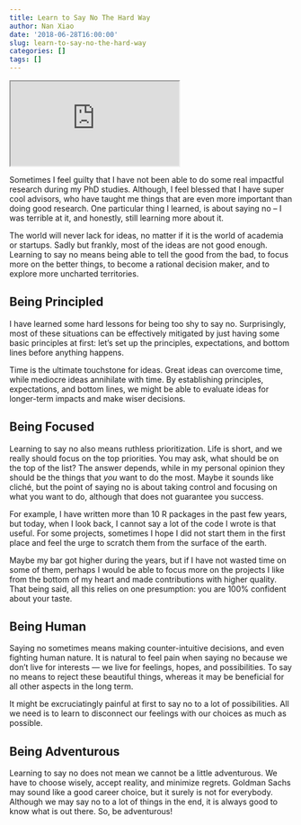 ```yaml
---
title: Learn to Say No The Hard Way
author: Nan Xiao
date: '2018-06-28T16:00:00'
slug: learn-to-say-no-the-hard-way
categories: []
tags: []
---
```


<div class="py-3 col-10 offset-1">
<div class="embed-responsive embed-responsive-16by9">
  <iframe class="embed-responsive-item" src="https://www.youtube.com/embed/oOiCukjpD0c?rel=0" allowfullscreen></iframe>
</div>
</div>

Sometimes I feel guilty that I have not been able to do some real impactful research during my PhD studies. Although, I feel blessed that I have super cool advisors, who have taught me things that are even more important than doing good research. One particular thing I learned, is about saying no -- I was terrible at it, and honestly, still learning more about it.

The world will never lack for ideas, no matter if it is the world of academia or startups. Sadly but frankly, most of the ideas are not good enough. Learning to say no means being able to tell the good from the bad, to focus more on the better things, to become a rational decision maker, and to explore more uncharted territories.

## Being Principled

I have learned some hard lessons for being too shy to say no. Surprisingly, most of these situations can be effectively mitigated by just having some basic principles at first: let's set up the principles, expectations, and bottom lines before anything happens.

Time is the ultimate touchstone for ideas. Great ideas can overcome time, while mediocre ideas annihilate with time. By establishing principles, expectations, and bottom lines, we might be able to evaluate ideas for longer-term impacts and make wiser decisions.

## Being Focused

Learning to say no also means ruthless prioritization. Life is short, and we really should focus on the top priorities. You may ask, what should be on the top of the list? The answer depends, while in my personal opinion they should be the things that _you_ want to do the most. Maybe it sounds like cliché, but the point of saying no is about taking control and focusing on what you want to do, although that does not guarantee you success.

For example, I have written more than 10 R packages in the past few years, but today, when I look back, I cannot say a lot of the code I wrote is that useful. For some projects, sometimes I hope I did not start them in the first place and feel the urge to scratch them from the surface of the earth.

Maybe my bar got higher during the years, but if I have not wasted time on some of them, perhaps I would be able to focus more on the projects I like from the bottom of my heart and made contributions with higher quality. That being said, all this relies on one presumption: you are 100% confident about your taste.

## Being Human

Saying no sometimes means making counter-intuitive decisions, and even fighting human nature. It is natural to feel pain when saying no because we don't live for interests --- we live for feelings, hopes, and possibilities. To say no means to reject these beautiful things, whereas it may be beneficial for all other aspects in the long term.

It might be excruciatingly painful at first to say no to a lot of possibilities. All we need is to learn to disconnect our feelings with our choices as much as possible.

## Being Adventurous

Learning to say no does not mean we cannot be a little adventurous. We have to choose wisely, accept reality, and minimize regrets. Goldman Sachs may sound like a good career choice, but it surely is not for everybody. Although we may say no to a lot of things in the end, it is always good to know what is out there. So, be adventurous!
